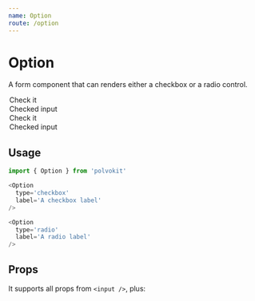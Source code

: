 ```yaml
---
name: Option
route: /option
---
```



# Option

A form component that can renders either a checkbox or a radio control.

<Playground>
  <VerticalSpacer>
    <Option
      type='checkbox'
      label='Check it'
    />
    <Option
      type='checkbox'
      label='Checked input'
      defaultChecked
    />
  </VerticalSpacer>
</Playground>

<Playground>
  <VerticalSpacer>
    <Option
      name='radio'
      type='radio'
      label='Check it'
    />
    <Option
      name='radio'
      type='radio'
      label='Checked input'
      defaultChecked
    />
  </VerticalSpacer>
</Playground>

## Usage

```js
import { Option } from 'polvokit'

<Option
  type='checkbox'
  label='A checkbox label'
/>

<Option
  type='radio'
  label='A radio label'
/>
```

## Props

It supports all props from `<input />`, plus:

<PropsTable of={Option} />
